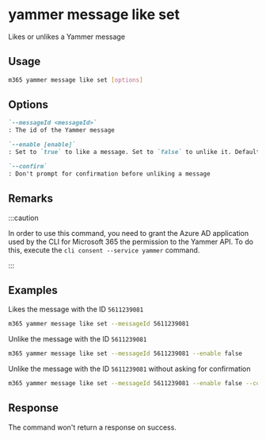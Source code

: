 
# yammer message like set

Likes or unlikes a Yammer message

## Usage

```sh
m365 yammer message like set [options]
```

## Options

```md definition-list
`--messageId <messageId>`
: The id of the Yammer message

`--enable [enable]`
: Set to `true` to like a message. Set to `false` to unlike it. Default `true`

`--confirm`
: Don't prompt for confirmation before unliking a message
```

<Global />

## Remarks

:::caution

In order to use this command, you need to grant the Azure AD application used by the CLI for Microsoft 365 the permission to the Yammer API. To do this, execute the `cli consent --service yammer` command.

:::

## Examples

Likes the message with the ID `5611239081`

```sh
m365 yammer message like set --messageId 5611239081
```

Unlike the message with the ID `5611239081`

```sh
m365 yammer message like set --messageId 5611239081 --enable false
```

Unlike the message with the ID `5611239081` without asking for confirmation

```sh
m365 yammer message like set --messageId 5611239081 --enable false --confirm
```

## Response

The command won't return a response on success.
